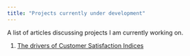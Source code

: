 ```yaml
---
title: "Projects currently under development"
---
```

A list of articles discussing projects I am currently working on. 

1) [The drivers of Customer Satisfaction Indices](https://sdhector.github.io/satisfaction.html)

